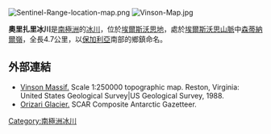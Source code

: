 [[Image:Sentinel-Range-location-map.png|thumb]]
[[Image:Vinson-Map.jpg|thumb]]

'''奧里扎里冰川'''是[[南極洲|南極洲]]的[[冰川|冰川]]，位於[[埃爾斯沃思地|埃爾斯沃思地]]，處於[[埃爾斯沃思山脈|埃爾斯沃思山脈]]中[[森蒂納爾嶺|森蒂納爾嶺]]，全長4.7公里，以[[保加利亞|保加利亞]]南部的鄉鎮命名。

{{coord|78|26|10|S|84|56|00|W|display=title}}

==外部連結==
* [http://upload.wikimedia.org/wikipedia/commons/6/6b/Vinson-Map.jpg Vinson Massif.] {{Wayback|url=http://upload.wikimedia.org/wikipedia/commons/6/6b/Vinson-Map.jpg |date=20140517073024 }}  Scale 1:250000 topographic map.  Reston, Virginia: United States Geological Survey|US Geological Survey, 1988.
* [https://data.aad.gov.au/aadc/gaz/scar/display_name.cfm?gaz_id=137480 Orizari Glacier.] {{Wayback|url=https://data.aad.gov.au/aadc/gaz/scar/display_name.cfm?gaz_id=137480 |date=20170922100825 }} SCAR Composite Antarctic Gazetteer.

{{DEFAULTSORT:Orizari Glacier}}
[[Category:南極洲冰川|Category:南極洲冰川]]


{{EllsworthLand-geo-stub}}